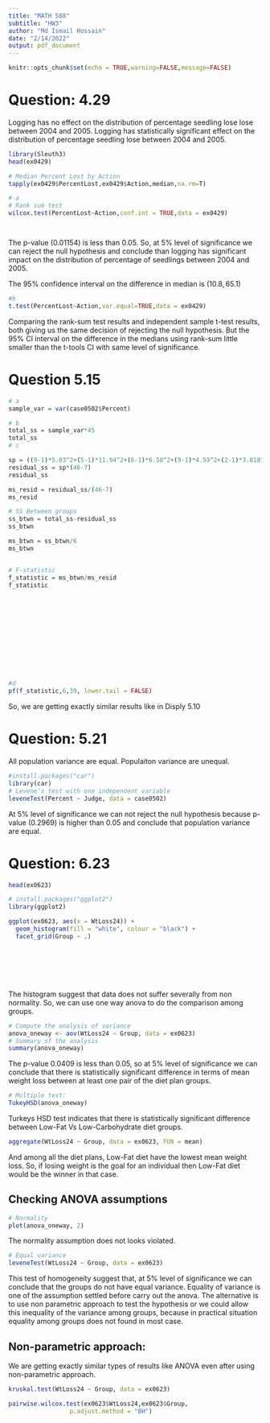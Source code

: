 ```yaml
---
title: "MATH 588"
subtitle: "HW3"
author: "Md Ismail Hossain"
date: "2/14/2022"
output: pdf_document
---
```


```r
knitr::opts_chunk$set(echo = TRUE,warning=FALSE,message=FALSE)
```

\newpage

# Question: 4.29


\textbf{Null Hypothesis:} Logging has no effect on the distribution of percentage seedling lose lose between 2004 and 2005. \newline
\textbf{Alternative Hypothesis:} Logging has statistically significant effect on the distribution of percentage seedling lose between 2004 and 2005.


```r
library(Sleuth3)
head(ex0429)

# Median Percent Lost by Action
tapply(ex0429$PercentLost,ex0429$Action,median,na.rm=T)

# a
# Rank sum test
wilcox.test(PercentLost~Action,conf.int = TRUE,data = ex0429)




```

The p-value $(0.01154)$ is less than 0.05. So, at 5\% level of significance we can
reject the null hypothesis and conclude than logging has significant impact
on the distribution of percentage of seedlings between 2004 and 2005.


The 95\% confidence interval on the difference in median is $(10.8,65.1)$

```r
#b
t.test(PercentLost~Action,var.equal=TRUE,data = ex0429)
```

Comparing the rank-sum test results and independent sample t-test results, both giving
us the same decision of rejecting the null hypothesis. But the 95\% CI interval on the difference
in the medians using rank-sum little smaller than the t-tools CI with same level
of significance.

# Question 5.15

```r


# a
sample_var = var(case0502$Percent)

# b
total_ss = sample_var*45
total_ss
# c

sp = ((9-1)*5.03^2+(5-1)*11.94^2+(6-1)*6.58^2+(9-1)*4.59^2+(2-1)*3.818^2+(6-1)*9.010^2+(9-1)*5.969^2)/((9-1)+(5-1)+(6-1)+(9-1)+(2-1)+(6-1)+(9-1))
residual_ss = sp*(46-7)
residual_ss

ms_resid = residual_ss/(46-7)
ms_resid

# SS Between groups
ss_btwn = total_ss-residual_ss
ss_btwn

ms_btwn = ss_btwn/6
ms_btwn


# F-statistic
f_statistic = ms_btwn/ms_resid
f_statistic

```






\
\
\
\
\
\
\
\
\
```r
#d
pf(f_statistic,6,39, lower.tail = FALSE)
```
So, we are getting exactly similar results like in Disply 5.10


# Question: 5.21


\textbf{Null Hypothesis:} All population variance are equal. \newline
\textbf{Alternative Hypothesis:} Populaiton variance are unequal.

```r
#install.packages("car")
library(car)
# Levene's test with one independent variable
leveneTest(Percent ~ Judge, data = case0502)
```

At 5\% level of significance we can not reject the null hypothesis because p-value $(0.2969)$ is higher than $0.05$ and conclude that population variance are equal.


# Question: 6.23

```r

head(ex0623)

# install.packages("ggplot2")
library(ggplot2)

ggplot(ex0623, aes(x = WtLoss24)) +
  geom_histogram(fill = "white", colour = "black") +
  facet_grid(Group ~ .)








```

The histogram suggest that data does not suffer severally from non normality. So, we can use
one way anova to do the comparison among groups. 

```r
# Compute the analysis of variance
anova_oneway <- aov(WtLoss24 ~ Group, data = ex0623)
# Summary of the analysis
summary(anova_oneway)

```

The p-value $0.0409$ is less than $0.05$, so at 5\% level of significance we can conclude that
there is statistically significant difference in terms of mean weight loss between  at least one pair of the diet plan groups. 

```r
# Multiple test:
TukeyHSD(anova_oneway)
```
Turkeys HSD test indicates that there is statistically significant difference between  Low-Fat Vs Low-Carbohydrate diet groups.

 
```r
aggregate(WtLoss24 ~ Group, data = ex0623, FUN = mean)
```

And among all the diet plans, Low-Fat diet have the lowest mean weight loss. So, if losing weight is the goal for an individual then Low-Fat diet would be the winner in that case. 

## Checking ANOVA assumptions

```r
# Normality
plot(anova_oneway, 2)
```

The normality assumption does not looks violated. 

```r
# Equal variance
leveneTest(WtLoss24 ~ Group, data = ex0623)

```

This test of homogeneity suggest that, at 5\% level of significance we can conclude that the 
groups do not have equal variance. Equality of variance is one of the assumption settled before
carry out the anova. The alternative is to use non parametric approach to test the hypothesis or we could allow this inequality of the variance among groups, because in practical situation equality among groups does not found in most case. \


## Non-parametric approach:

We are getting exactly similar types of results like ANOVA even after using non-parametric approach.
```r
kruskal.test(WtLoss24 ~ Group, data = ex0623)
```
```r
pairwise.wilcox.test(ex0623$WtLoss24,ex0623$Group,
                 p.adjust.method = "BH")
```


